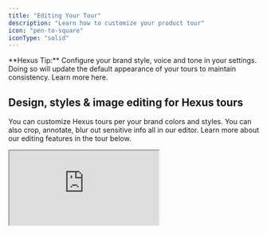 ```yaml
---
title: "Editing Your Tour"
description: "Learn how to customize your product tour"
icon: "pen-to-square"
iconType: "solid"
---
```


<Tip>
  **Hexus Tip:** Configure your brand style, voice and tone in your settings. Doing so will update the default appearance of your tours to maintain consistency. Learn more here.
</Tip>

## Design, styles & image editing for Hexus tours

You can customize Hexus tours per your brand colors and styles. You can also crop, annotate, blur out sensitive info all in our editor. Learn more about our editing features in the tour below.

<div 
  style={{
    position: 'relative',
    paddingBottom: 'calc(52.12%)',
    height: 0,
    width: '100%'
  }}
>
  <iframe 
    src="https://app.usehexus.com/embed/40692c9e-efe1-44a8-94b1-22a254c48b8a?refid=" 
    style={{
      position: 'absolute',
      border: 'none',
      width: '100%',
      height: '100%'
    }}
    loading="lazy"
    allowFullScreen
    title="Hexus Flow"
  />
</div>

## Editing captions in your Hexus tour

Automatically generate captions and titles for your tours with our AI feature, or learn how to edit captions in the tour below.

<div 
  style={{
    position: 'relative',
    paddingBottom: 'calc(52.12%)',
    height: 0,
    width: '100%'
  }}
>
  <iframe 
    src="https://app.usehexus.com/embed/34dd2a26-ef33-441a-badc-816d70f473f2" 
    style={{
      position: 'absolute',
      border: 'none',
      width: '100%',
      height: '100%'
    }}
    loading="lazy"
    allowFullScreen
    title="Hexus Flow"
  />
</div>

## Add Interactive Text Input to flows

Enable viewers to type responses directly within your flow. This feature allows you to add interactive text input fields that capture user input and guide them to the next step based on their response perfect for forms, feedback, onboarding, or personalized experiences.

<div 
  style={{
    position: 'relative',
    paddingBottom: 'calc(52.12%)',
    height: 0,
    width: '100%'
  }}
>
  <iframe 
    src="https://app.usehexus.com/embed/6c855436-df35-452a-a5ad-4bdf1be508a9?refid=" 
    style={{
      position: 'absolute',
      border: 'none',
      width: '100%',
      height: '100%'
    }}
    loading="lazy"
    allowFullScreen
    title="Hexus Flow"
  />
</div>

## Recording voice, camera and AI Avatar & voiceover options

Learn about our various AI generated or manual voiceover and camera recording features below. We also support adding background music in the Player Settings tab. To add pauses in your text-to-speech, you can add this syntax:
`<break time="1.5s" />`

<div 
  style={{
    position: 'relative',
    paddingBottom: 'calc(52.12%)',
    height: 0,
    width: '100%'
  }}
>
  <iframe 
    src="https://app.usehexus.com/embed/cc212ebf-5f7c-4016-98ea-07939dc0278e" 
    style={{
      position: 'absolute',
      border: 'none',
      width: '100%',
      height: '100%'
    }}
    loading="lazy"
    allowFullScreen
    title="Hexus Flow"
  />
</div>

Make your tutorials more interactive with Hexus [AI Avatar](https://support.hexus.ai/advanced-editing/AI-Avatar) and [AI Voiceover](https://support.hexus.ai/advanced-editing/AI-Voiceovers) feature. With this you can add a virtual presenter to your content, making it more dynamic and professional.

## Recording Background Audio or Video for a Tour

**_(Available on Enterprise Plans)_**

Hexus supports recording one continuous video or audio clip across the entire tour flow, making it easier to maintain consistency and streamline narration.

**Where to Find It**

<div 
  style={{
    position: 'relative',
    paddingBottom: 'calc(52.12%)',
    height: 0,
    width: '100%'
  }}
>
  <iframe 
    src="https://app.usehexus.com/embed/Background_Audio_Video_on_Hexus __41f6deb1-7f2e-4dde-beb0-6b38023f5313" 
    style={{
      position: 'absolute',
      border: 'none',
      width: '100%',
      height: '100%'
    }}
    loading="lazy"
    allowFullScreen
    title="Hexus Flow"
  />
</div>

This feature is currently **only available in the Product Demo Video template**. To access the recording tools:

1. Open your tour in the Product Demo Video template.
2. Navigate to the **Media Toolbar**.
3. Click on the **Audio** or **Video** tab depending on your desired recording type.

**How It Works**

- You can record **one continuous video or audio** clip that plays seamlessly across the full tour.
- This eliminates the need to record separate clips for each step.
- Ideal for product walkthroughs, voiceover demos, or end-to-end guided tours.

> **Note:** This feature is exclusive to Enterprise plan users. If you're interested in upgrading, please contact your Hexus account manager.

## Adding a Step to Flow

In the tour builder, you can add a step at any point in your flow by clicking the `Add Step` button. This allows you to enrich your tour with various types of content or interactivity, such as images, videos, forms, and more.

Each step type helps improve user engagement and guides your viewers through a more compelling and interactive experience.

<div 
  style={{
    position: 'relative',
    paddingBottom: 'calc(52.12%)',
    height: 0,
    width: '100%'
  }}
>
  <iframe 
    src="https://app.usehexus.com/embed/5f3140e0-3bbf-49db-95c0-748b5da87a5f" 
    style={{
      position: 'absolute',
      border: 'none',
      width: '100%',
      height: '100%'
    }}
    loading="lazy"
    allowFullScreen
    title="Hexus Flow"
  />
</div>

Here, you can import steps from other Hexus flows, upload your media, record your desktop, or record from our Chrome extension.

**1. Upload Images** - Add static visuals by uploading PNG, JPG, or GIF files from your computer. These can be used for showcasing product screenshots, diagrams, or branded graphics.

**2. Upload Videos** - Enhance your step with pre-recorded videos (MP4, MOV, etc.). Ideal for demo reels, walkthroughs, or testimonial clips.

**3. Copy Steps from Existing Flows** - Reuse steps from another flow. This saves time when you want to maintain consistency across multiple tours or reuse onboarding sections.

**4. Add a Title Slide** - Introduce a section or provide context using a clean title slide. Include a headline, subheading, and optional image to create a cover or transition slide.

**5. Add a Form Slide** - Collect input from your viewers directly within the tour. Use this to gather feedback, signups, survey data, or email addresses.

**6. Record Screen or Camera as Video** - Capture your screen or webcam in real-time. This is perfect for personalized messages, live product demos, or troubleshooting guides.

**7. Capture a New Image Using Chrome Extension** - Use the Hexus Chrome Extension to grab screenshots of your app or website instantly and embed them directly into a step.

**8. Add an AI Avatar** - Personalize your flow with a lifelike AI presenter who can deliver scripted or dynamic content. Coming soon\!

**9. Import Stock Images** - Search and insert royalty-free images from a built-in stock photo library to enhance visual appeal.

## Replacing a Step in a Flow

In the Hexus tour builder, you can replace a step at any point in your flow by following these steps:

- Click on the step that you want to change.
- Click on the gear icon.
- In the menu that appears, you will see three options:
  - **Duplicate step**
  - **Replace step**
  - **Delete step**
- Click **Replace step**.
- On the main scene, you will be presented with six options to replace the step:
  1. **Upload media** – Upload JPG, PNG, GIF, MP4, MOV, or WEBM files (Max 10MB each).
  2. **Add an AI avatar** – Add an AI-generated avatar to your step.
  3. **Copy step from other Hexus flows** – Use a step from a different flow.
  4. **Record video** – Record your screen or camera directly.
  5. **Replace with chrome extension** – Use the Hexus Chrome extension to capture content.
  6. **Add image from Unsplash** – Search and add a stock image from Unsplash.

<div 
  style={{
    position: 'relative',
    paddingBottom: 'calc(52.12%)',
    height: 0,
    width: '100%'
  }}
>
  <iframe 
    src="https://app.usehexus.com/embed/5e854207-f06c-43fc-9f54-fd6d86e73fed?refid=" 
    style={{
      position: 'absolute',
      border: 'none',
      width: '100%',
      height: '100%'
    }}
    loading="lazy"
    allowFullScreen
    title="Hexus Flow"
  />
</div>

## Adding / Updating a Title Slide

You can add or update a title slide in your flow by following these steps:

1. Go to your desired flow.
2. Click on **Add step**.
3. In the window that appears, click on **Add Title Slide or Form**.
4. Click on **Create a page with a title, call-to-action, or external forms**.
5. Enter your **title** and **description**.
6. Click on **Add custom CTA** to add a call-to-action.
7. Click on the **Save** button.

## Adding an Intro/Outro

You can add an intro or outro to your flow by following these steps:

1. Click on **Intro/Outro**.
2. Click on the **Create New** button.
3. In the template modal, you can update the background _(color, gradient, image, or video)_, adjust alignment, and add a heading, description, and CTA.
4. Click on the **Save** button.
5. The created template can be added as an **Intro** or **Outro** step to the Hexus flow.
6. You can edit the **Intro** and **Outro** templates any time.

<div 
  style={{
    position: 'relative',
    paddingBottom: 'calc(52.12%)',
    height: 0,
    width: '100%'
  }}
>
  <iframe 
    src="https://app.usehexus.com/embed/6a11287e-49b5-4df3-8784-d654b6615980?refid=" 
    style={{
      position: 'absolute',
      border: 'none',
      width: '100%',
      height: '100%'
    }}
    loading="lazy"
    allowFullScreen
    title="Hexus Flow"
  />
</div>

## Combining Steps in the How-to Guide

You can combine multiple steps into one in the how-to guide template to avoid having too many needless steps in the guide.

<div 
  style={{
    position: 'relative',
    paddingBottom: 'calc(52.12%)',
    height: 0,
    width: '100%'
  }}
>
  <iframe 
    src="https://app.usehexus.com/embed/c3f870d2-f971-475b-be8d-c4000aab5150?refid=" 
    style={{
      position: 'absolute',
      border: 'none',
      width: '100%',
      height: '100%'
    }}
    loading="lazy"
    allowFullScreen
    title="Hexus Flow"
  />
</div>

## Player and Step settings

Additionally, we support customizing the player under **Player Settings** in the toolbar for accessibility, responsiveness, brand customization and more:

1. **Closed Captions:** This is available on the Growth & Enterprise plan. You can generate a transcript if your flow has audio.
2. **Play in loop:** By default, the interactive tour or video will not play in a loop. To enable autoplaying in a loop, turn the toggle on in the step settings toolbar.
3. **Background Music:** You can select one of our preset background music options. Enterprise plans support adding your own background music.
4. **Aspect ratio:** You can update the aspect ratio for your flows by adjusting the width and height, and clicking Update.
5. **Watermark:** Hiding watermark is only available on our paid plans. Enterprise plan holders can add your own watermark.
6. **Step settings:** You can control the duration of the step or playback speed under Step settings.
7. **Product Demo Video Animation:** You can customize how your product video animates in the Step Settings by changing the animation type.

<img
  height="400"
  width="800"
  src="/images/animating-product-video.gif"
/>

1. **Mobile settings:** You can toggle the 'Show in Mobile' option on in Player settings for your flows so your customers can view your tours on mobiles seamlessly as well. The flow will render as a video instead of an interactive tour.

<img
  height="400"
  width="800"
  src="/images/adjust-device-settings.gif"
/>

1. **Fixed CTA:** With this option, you can add a CTA on every step of the demo at a fixed location. You can use this to drive conversions for example "book a demo" or "sign up" or "view help center".

<img
  height="400"
  width="200"
  src="/images/player-settings.png"
  style={{ width:"78%" }}
/>

## Zoom In and Out

Adding **Zoom** helps highlight elements in the spotlight clearly, ensuring a smooth, clean, and aesthetic product tour for your customers. Here's how you can do it:

1. Open your desired product tour and click **Edit** to begin making changes.
2. On the right-hand side, click **Step Settings**.
3. In the settings window, switch the toggle to **On** to enable Zoom.
4. Use the **Zoom In** button to focus on this slide, or the **Zoom Out** button to return to the default view.
5. Click **Save** to complete the process.
6. _(Optional)_ Click **Auto Zoom** to automatically apply Zoom to all steps in your product tour.

   Here's an interactive demo👇

<div 
  style={{
    position: 'relative',
    paddingBottom: 'calc(52.12%)',
    height: 0,
    width: '100%'
  }}
>
  <iframe 
    src="https://app.usehexus.com/embed/5a1c154e-2173-41b0-8ad0-31e957506086?refid=" 
    style={{
      position: 'absolute',
      border: 'none',
      width: '100%',
      height: '100%'
    }}
    loading="lazy"
    allowFullScreen
    title="Hexus Flow"
  />
</div>


## Focus Windows

Focus windows are helpful when you want the users to focus on just one part of the screen. No distractions from any other part of the video, it conveys the message with utmost clarity. Here's how you can add them:

1. Go to your desired product tour, click on the 'Edit' button to begin making changes.
2. On the right hand side, you will find 'Step Settings'. Click on it to proceed.
3. Once the window opens, switch the toggle to 'on' to enable the Focus Window
4. You can now place the focus window anywhere on the screen
5. Complete this by clicking on the save button

   Here's an interactive demo 👇

<div 
  style={{
    position: 'relative',
    paddingBottom: 'calc(52.12%)',
    height: 0,
    width: '100%'
  }}
>
  <iframe 
    src="https://app.usehexus.com/embed/7cd14254-6b8e-4fca-9a50-ac4f03555680?refid=" 
    style={{
      position: 'absolute',
      border: 'none',
      width: '100%',
      height: '100%'
    }}
    loading="lazy"
    allowFullScreen
    title="Hexus Flow"
  />
</div>